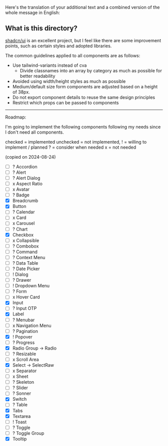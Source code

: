 Here's the translation of your additional text and a combined version of the whole message in English:

## What is this directory?

[shadcn/ui](https://ui.shadcn.com/) is an excellent project, but I feel like there are some improvement points, such as certain styles and adopted libraries.

The common guidelines applied to all components are as follows:

- Use tailwind-variants instead of cva
  - Divide classnames into an array by category as much as possible for better readability
- Avoided using width/height styles as much as possible
- Medium/default size form components are adjusted based on a height of 38px.
- Do not export component details to reuse the same design principles
- Restrict which props can be passed to components

---

Roadmap:

I'm going to implement the following components following my needs since I don't need all components.

checked = implemented
unchecked = not implemented,
! = willing to implement / planned
? = consider when needed
x = not needed

(copied on 2024-08-24)

- [ ] ? Accordion
- [ ] ? Alert
- [ ] ? Alert Dialog
- [ ] x Aspect Ratio
- [ ] x Avatar
- [ ] ? Badge
- [x] Breadcrumb
- [x] Button
- [ ] ? Calendar
- [ ] x Card
- [ ] x Carousel
- [ ] ? Chart
- [x] Checkbox
- [ ] x Collapsible
- [ ] ? Combobox
- [ ] ? Command
- [ ] ? Context Menu
- [ ] ? Data Table
- [ ] ? Date Picker
- [ ] ! Dialog
- [ ] ? Drawer
- [ ] ! Dropdown Menu
- [ ] ? Form
- [ ] x Hover Card
- [x] Input
- [ ] ? Input OTP
- [x] Label
- [ ] ? Menubar
- [ ] x Navigation Menu
- [ ] ? Pagination
- [x] ! Popover
- [ ] ? Progress
- [x] Radio Group -> Radio
- [ ] ? Resizable
- [ ] x Scroll Area
- [x] Select -> SelectRaw
- [ ] x Separator
- [ ] x Sheet
- [ ] ? Skeleton
- [ ] ? Slider
- [ ] ? Sonner
- [x] Switch
- [ ] ? Table
- [x] Tabs
- [x] Textarea
- [ ] ! Toast
- [ ] ? Toggle
- [ ] ? Toggle Group
- [x] Tooltip
